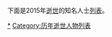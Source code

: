 {{YearTopicTOC|2015|逝世人物列表}}
{{C21YearInTopic|2015年}}
下面是2015年[[逝世|逝世]]的知名人士[[列表|列表]]。

{{MonthTOC|2015年|逝世人物列表}}
{{各年各月份逝世人物}}
{{Authority control}}

[[Category:2015年逝世|*]]
[[Category:历年逝世人物列表|Category:历年逝世人物列表]]